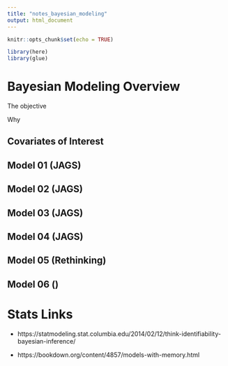 ```yaml
---
title: "notes_bayesian_modeling"
output: html_document
---
```


```r
knitr::opts_chunk$set(echo = TRUE)

library(here)
library(glue)

```

# Bayesian Modeling Overview

The objective

Why


## Covariates of Interest


## Model 01 (JAGS)

## Model 02 (JAGS)

## Model 03 (JAGS)

## Model 04 (JAGS)

## Model 05 (Rethinking)

## Model 06 ()

# Stats Links

 - https://statmodeling.stat.columbia.edu/2014/02/12/think-identifiability-bayesian-inference/
 
 - https://bookdown.org/content/4857/models-with-memory.html
 
